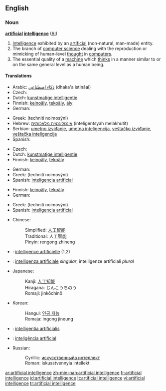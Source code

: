==English==

===Noun===
{{wikipedia}}
'''[[artificial]] [[intelligence]]''' ([[AI]])

# [[intelligence|Intelligence]] exhibited by an [[artificial]] (non-natural, man-made) entity.
# The branch of [[computer science]] dealing with the reproduction or mimicking of human-level [[thought]] in [[computer]]s.
# The essential quality of a [[machine]] which [[think]]s in a manner similar to or on the same general level as a human being.

====Translations====
{{trans-top|intelligence exhibited by an artificial entity}}
* Arabic: [[ذكاء اصطناعي]] (dhaka'a istināai) {{m}}
* Czech: {{t-|cs|umělá inteligence|f}}
* Dutch: [[kunstmatige intelligentie]] {{f}}
* Finnish: [[keinoäly]], [[tekoäly]], [[äly]]
* German: {{t-|de|künstliche Intelligenz}}
{{trans-mid}}
* Greek: {{t+|el|τεχνητή νοημοσύνη|f|sc=Grek}} (technití noimosýni)
* Hebrew: [[אינטליגנציה מלאכותית]] (inteligentsyah melakhutit) {{f}}
* Serbian: [[umetno izviđanje]], [[umetna inteligencija]], [[veštačko izviđanje]], [[veštačka inteligencija]]
* Spanish: {{t+|es|inteligencia artificial}}
{{trans-bottom}}

{{trans-top|branch of computer science}}
* Czech: {{t-|cs|umělá inteligence|f}}
* Dutch: [[kunstmatige intelligentie]] {{f}}
* Finnish: [[keinoäly]], [[tekoäly]]
{{trans-mid}}
* German: {{t-|de|künstliche Intelligenz}}
* Greek: {{t+|el|τεχνητή νοημοσύνη|f|sc=Grek}} (technití noimosýni)
* Spanish: [[inteligencia artificial]]
{{trans-bottom}}

{{trans-top|quality of a machine}}
* Finnish: [[keinoäly]], [[tekoäly]]
* German: {{t-|de|künstliche Intelligenz}}
{{trans-mid}}
* Greek: {{t+|el|τεχνητή νοημοσύνη|f|sc=Grek}} (technití noimosýni)
* Spanish: [[inteligencia artificial]]
{{trans-bottom}}

{{checktrans-top|translations to be checked}}
* Chinese:
*: Simplified: [[人工智能]]
*: Traditional: 人工智能
*: Pinyin: rengong zhineng
* {{ttbc|French}}: [[intelligence artificielle]] {{f}} (1,2)
* {{ttbc|Italian}}: [[intelligenza artificiale]] ''singular'', intelligenze artificiali ''plural''
{{trans-mid}}
* Japanese:
*: Kanji: [[人工知能]]
*: Hiragana: じんこうちのう
*: Romaji: jinkōchinō
* Korean:
*: Hangul: [[인공 지능]]
*: Romaja: ingong jineung
* {{ttbc|Latin}}: [[intelligentia artificialis]] {{f}}
* {{ttbc|Portuguese}}: [[inteligência artificial]]
* Russian:
*: Cyrillic: [[искусственныйа интеллект]]
*: Roman: iskusstvennyia intellekt
{{trans-bottom}}

[[ar:artificial intelligence]]
[[zh-min-nan:artificial intelligence]]
[[fr:artificial intelligence]]
[[id:artificial intelligence]]
[[lt:artificial intelligence]]
[[vi:artificial intelligence]]
[[tr:artificial intelligence]]